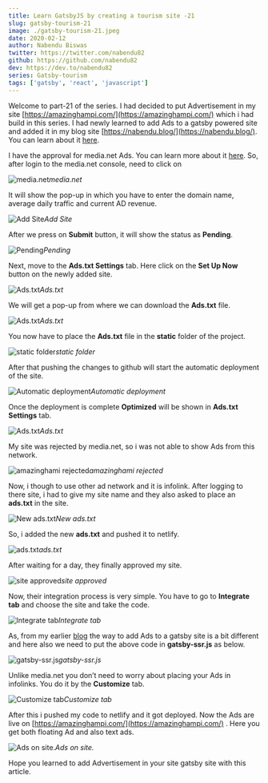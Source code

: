 ```yaml
---
title: Learn GatsbyJS by creating a tourism site -21
slug: gatsby-tourism-21
image: ./gatsby-tourism-21.jpeg
date: 2020-02-12
author: Nabendu Biswas
twitter: https://twitter.com/nabendu82
github: https://github.com/nabendu82
dev: https://dev.to/nabendu82
series: Gatsby-tourism
tags: ['gatsby', 'react', 'javascript']
---
```



Welcome to part-21 of the series. I had decided to put Advertisement in my site [https://amazinghampi.com/](https://amazinghampi.com/) which i had build in this series. I had newly learned to add Ads to a gatsby powered site and added it in my blog site [https://nabendu.blog/](https://nabendu.blog/). You can learn about it [here](https://medium.com/@nabendu82/creating-blog-site-using-stackbit-gatsbyjs-and-dev-6-84dc6bd923d4).

I have the approval for media.net Ads. You can learn more about it [here](https://thewebdev.tech/blog-gatsby-stackbit-6). So, after login to the media.net console, need to click on

![media.net](https://ik.imagekit.io/thewebdev/GatsbyTourism/21/1_nG0qMQ421.png)*media.net*

It will show the pop-up in which you have to enter the domain name, average daily traffic and current AD revenue.

![Add Site](https://ik.imagekit.io/thewebdev/GatsbyTourism/21/2_yLYKwQ6dg.png)*Add Site*

After we press on **Submit** button, it will show the status as **Pending**.

![Pending](https://ik.imagekit.io/thewebdev/GatsbyTourism/21/3_Ay9uHwKBDl.png)*Pending*

Next, move to the **Ads.txt Settings** tab. Here click on the **Set Up Now** button on the newly added site.

![Ads.txt](https://ik.imagekit.io/thewebdev/GatsbyTourism/21/4_Vr5qcrb1sz.png)*Ads.txt*

We will get a pop-up from where we can download the **Ads.txt** file.

![Ads.txt](https://ik.imagekit.io/thewebdev/GatsbyTourism/21/5_cxGxWrReLL.png)*Ads.txt*

You now have to place the **Ads.txt** file in the **static** folder of the project.

![static folder](https://ik.imagekit.io/thewebdev/GatsbyTourism/21/6_isJOsZzIKS.png)*static folder*

After that pushing the changes to github will start the automatic deployment of the site.

![Automatic deployment](https://ik.imagekit.io/thewebdev/GatsbyTourism/21/7_E55csahsJy.png)*Automatic deployment*

Once the deployment is complete **Optimized** will be shown in **Ads.txt Settings** tab.

![Ads.txt](https://ik.imagekit.io/thewebdev/GatsbyTourism/21/8_7itzU3AFAE.png)*Ads.txt*

My site was rejected by media.net, so i was not able to show Ads from this network.

![amazinghami rejected](https://ik.imagekit.io/thewebdev/GatsbyTourism/21/9_j74ACzRsiA.png)*amazinghami rejected*

Now, i though to use other ad network and it is infolink. After logging to there site, i had to give my site name and they also asked to place an **ads.txt** in the site.

![New ads.txt](https://ik.imagekit.io/thewebdev/GatsbyTourism/21/10_YU1dStjm1.png)*New ads.txt*

So, i added the new **ads.txt** and pushed it to netlify.

![ads.txt](https://ik.imagekit.io/thewebdev/GatsbyTourism/21/11_0oe9Va8SBW.png)*ads.txt*

After waiting for a day, they finally approved my site.

![site approved](https://ik.imagekit.io/thewebdev/GatsbyTourism/21/12_hue1SWW2lv.png)*site approved*

Now, their integration process is very simple. You have to go to **Integrate tab** and choose the site and take the code.

![Integrate tab](https://ik.imagekit.io/thewebdev/GatsbyTourism/21/13_W29WQ8qE0.png)*Integrate tab*

As, from my earlier [blog](https://thewebdev.tech/blog-gatsby-stackbit-6) the way to add Ads to a gatsby site is a bit different and here also we need to put the above code in **gatsby-ssr.js** as below.

![gatsby-ssr.js](https://ik.imagekit.io/thewebdev/GatsbyTourism/21/14_auVvKP2FQO.png)*gatsby-ssr.js*

Unlike media.net you don’t need to worry about placing your Ads in infolinks. You do it by the **Customize** tab.

![Customize tab](https://ik.imagekit.io/thewebdev/GatsbyTourism/21/15_yu9Yv3QX9A.png)*Customize tab*

After this i pushed my code to netlify and it got deployed. Now the Ads are live on [https://amazinghampi.com/](https://amazinghampi.com/) . Here you get both floating Ad and also text ads.

![Ads on site.](https://ik.imagekit.io/thewebdev/GatsbyTourism/21/16_WjtKXr5vtN.png)*Ads on site.*

Hope you learned to add Advertisement in your site gatsby site with this article.

